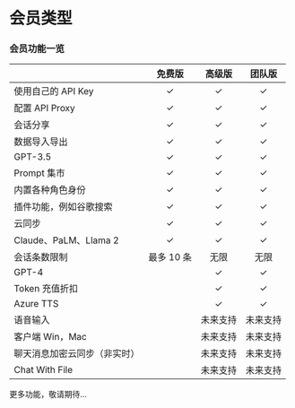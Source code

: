 # 会员类型

### 会员功能一览

|                              |   免费版   |  高级版  |  团队版  |
| ---------------------------- | :--------: | :------: | :------: |
| 使用自己的 API Key           |     ✓      |    ✓     |    ✓     |
| 配置 API Proxy               |     ✓      |    ✓     |    ✓     |
| 会话分享                     |     ✓      |    ✓     |    ✓     |
| 数据导入导出                 |     ✓      |    ✓     |    ✓     |
| GPT-3.5                      |     ✓      |    ✓     |    ✓     |
| Prompt 集市                  |     ✓      |    ✓     |    ✓     |
| 内置各种角色身份             |     ✓      |    ✓     |    ✓     |
| 插件功能，例如谷歌搜索       |     ✓      |    ✓     |    ✓     |
| 云同步                       |     ✓      |    ✓     |    ✓     |
| Claude、PaLM、Llama 2        |     ✓      |    ✓     |    ✓     |
| 会话条数限制                 | 最多 10 条 |   无限   |   无限   |
| GPT-4                        |            |    ✓     |    ✓     |
| Token 充值折扣               |            |    ✓     |    ✓     |
| Azure TTS                    |            |    ✓     |    ✓     |
| 语音输入                     |            | 未来支持 | 未来支持 |
| 客户端 Win，Mac              |            | 未来支持 | 未来支持 |
| 聊天消息加密云同步（非实时） |            | 未来支持 | 未来支持 |
| Chat With File               |            | 未来支持 | 未来支持 |

更多功能，敬请期待...
